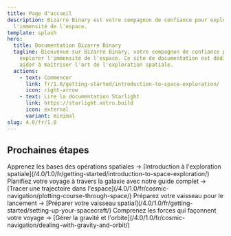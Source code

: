 ```yaml
---
title: Page d'accueil
description: Bizarre Binary est votre compagnon de confiance pour explorer
  l'immensité de l'espace.
template: splash
hero:
  title: Documentation Bizarre Binary
  tagline: Bienvenue sur Bizarre Binary, votre compagnon de confiance pour
    explorer l'immensité de l'espace. Ce site de documentation est dédié à vous
    aider à maîtriser l'art de l'exploration spatiale.
  actions:
    - text: Commencer
      link: fr/1.0/getting-started/introduction-to-space-exploration/
      icon: right-arrow
    - text: Lire la documentation Starlight
      link: https://starlight.astro.build
      icon: external
      variant: minimal
slug: 4.0/fr/1.0
---
```



## Prochaines étapes

<CardGrid stagger>
  <Card title="Lancez-vous en orbite" icon="rocket">
    Apprenez les bases des opérations spatiales → [Introduction à l'exploration spatiale](/4.0/1.0/fr/getting-started/introduction-to-space-exploration/)
  </Card>

  <Card title="Tracez votre route" icon="open-book">
    Planifiez votre voyage à travers la galaxie avec notre guide complet → [Tracer une trajectoire dans l'espace](/4.0/1.0/fr/cosmic-navigation/plotting-course-through-space/)
  </Card>

  <Card title="Préparer votre vaisseau spatial" icon="setting">
    Préparez votre vaisseau pour le lancement → [Préparer votre vaisseau spatial](/4.0/1.0/fr/getting-started/setting-up-your-spacecraft/)
  </Card>

  <Card title="Maîtriser la gravité et l'orbite" icon="star">
    Comprenez les forces qui façonnent votre voyage → [Gérer la gravité et l'orbite](/4.0/1.0/fr/cosmic-navigation/dealing-with-gravity-and-orbit/)
  </Card>
</CardGrid>
